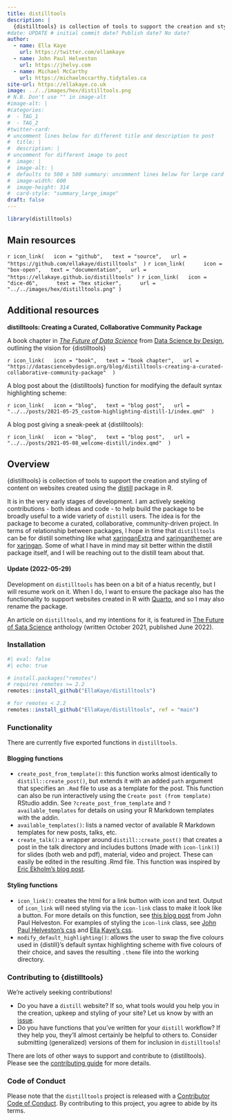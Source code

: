 ```yaml
---
title: distilltools
description: |
  {distilltools} is collection of tools to support the creation and styling of content on websites created using the {distill} package in R.
#date: UPDATE # initial commit date? Publish date? No date?
author: 
  - name: Ella Kaye
    url: https://twitter.com/ellamkaye
  - name: John Paul Helveston
    url: https://jhelvy.com
  - name: Michael McCarthy
    url: https://michaelmccarthy.tidytales.ca
site-url: https://ellakaye.co.uk
image: ../../images/hex/distilltools.png
# N.B. Don't use "" in image-alt
#image-alt: |
#categories:
#  - TAG_1
#  - TAG_2
#twitter-card: 
# uncomment lines below for different title and description to post
#  title: |
#  description: |
# uncomment for different image to post
#  image: |
#  image-alt: |
#  defaults to 500 x 500 summary: uncomment lines below for large card
#  image-width: 600 
#  image-height: 314
#  card-style: "summary_large_image" 
draft: false
---
```


```r
library(distilltools)
```

## Main resources

`r icon_link(
  icon = "github",
  text = "source",
  url = "https://github.com/ellakaye/distilltools" 
)` 
`r icon_link(   
  icon = "box-open",
  text = "documentation",
  url = "https://ellakaye.github.io/distilltools"
)` 
`r icon_link(
  icon = "dice-d6",   
  text = "hex sticker",   
  url = "../../images/hex/distilltools.png"
)`

## Additional resources

**distilltools: Creating a Curated, Collaborative Community Package**

A book chapter in [*The Future of Data Science*](https://datasciencebydesign.org/book){target="_blank"} from [Data Science by Design](https://datasciencebydesign.org){target="_blank"}, outlining the vision for {distilltools}

`r icon_link(
  icon = "book",
  text = "book chapter",
  url = "https://datasciencebydesign.org/blog/distilltools-creating-a-curated-collaborative-community-package" 
)`

A blog post about the {distilltools} function for modifying the default syntax highlighting scheme:

`r icon_link(
  icon = "blog",
  text = "blog post",
  url = "../../posts/2021-05-25_custom-highlighting-distill-1/index.qmd" 
)`

A blog post giving a sneak-peek at {distilltools}:

`r icon_link(
  icon = "blog",
  text = "blog post",
  url = "../../posts/2021-05-08_welcome-distill/index.qmd" 
)`

## Overview

{distilltools} is collection of tools to support the creation and
styling of content on websites created using the
[distill](https://rstudio.github.io/distill/) package in R.

It is in the very early stages of development. I am actively seeking
contributions - both ideas and code - to help build the package to be
broadly useful to a wide variety of `distill` users. The idea is for the
package to become a curated, collaborative, community-driven project. In
terms of relationship between packages, I hope in time that
`distilltools` can be for distill something like what
[xaringanExtra](https://pkg.garrickadenbuie.com/xaringanExtra/#/) and
[xaringanthemer](https://pkg.garrickadenbuie.com/xaringanthemer/) are
for [xaringan](https://github.com/yihui/xaringan). Some of what I have
in mind may sit better within the distill package itself, and I will be
reaching out to the distill team about that.

#### Update (2022-05-29)

Development on `distilltools` has been on a bit of a hiatus recently,
but I will resume work on it. When I do, I want to ensure the package
also has the functionality to support websites created in R with
[Quarto](https://quarto.org), and so I may also rename the package.

An article on `distilltools`, and my intentions for it, is featured in
[The Future of Sata Science](http://datasciencebydesign.org/book)
anthology (written October 2021, published June 2022).

### Installation

```r
#| eval: false
#| echo: true

# install.packages("remotes")
# requires remotes >= 2.2
remotes::install_github("EllaKaye/distilltools")

# for remotes < 2.2
remotes::install_github("EllaKaye/distilltools", ref = "main")
```

### Functionality

There are currently five exported functions in `distilltools`.

#### Blogging functions

-   `create_post_from_template()`: this function works almost
    identically to `distill::create_post()`, but extends it with an
    added `path` argument that specifies an `.Rmd` file to use as a
    template for the post. This function can also be run interactively
    using the `Create post (from template)` RStudio addin. See
    `?create_post_from_template` and `?available_templates` for details
    on using your R Markdown templates with the addin.
-   `available_templates()`: lists a named vector of available R
    Markdown templates for new posts, talks, etc.
-   `create_talk()`: a wrapper around `distill::create_post()` that
    creates a post in the talk directory and includes buttons (made with
    `icon-link()`) for slides (both web and pdf), material, video and
    project. These can easily be edited in the resulting .Rmd file. This
    function was inspired by [Eric Ekholm’s blog
    post](https://www.ericekholm.com/posts/2021-04-02-personalizing-the-distill-template/).

#### Styling functions

-   `icon_link()`: creates the html for a link button with icon and
    text. Output of `icon_link` will need styling via the `icon-link`
    class to make it look like a button. For more details on this
    function, see [this blog
    post](https://www.jhelvy.com/posts/2021-03-25-customizing-distill-with-htmltools-and-css/#link-buttons-with-icons-text)
    from John Paul Helveston. For examples of styling the `icon-link`
    class, see [John Paul Helveston’s
    css](https://github.com/jhelvy/jhelvy.com/blob/master/css/jhelvy.css)
    and [Ella Kaye’s
    css](https://github.com/EllaKaye/ellakaye-distill/blob/main/ek_theme.css).
-   `modify_default_highlighting()`: allows the user to swap the five
    colours used in {distill}’s default syntax highlighting scheme with
    five colours of their choice, and saves the resulting `.theme` file
    into the working directory.

### Contributing to {distilltools}

We’re actively seeking contributions!

-   Do you have a `distill` website? If so, what tools would you help
    you in the creation, upkeep and styling of your site? Let us know by
    with an [issue](https://github.com/EllaKaye/distilltools/issues).
-   Do you have functions that you’ve written for your `distill`
    workflow? If they help you, they’ll almost certainly be helpful to
    others to. Consider submitting (generalized) versions of them for
    inclusion in `distilltools`!

There are lots of other ways to support and contribute to {distilltools}. Please see the [contributing
guide](https://github.com/EllaKaye/distilltools/blob/main/.github/CONTRIBUTING.md){target="_blank"} for more details.

### Code of Conduct

Please note that the `distilltools` project is released with a [Contributor Code of Conduct](https://github.com/EllaKaye/distilltools/blob/main/.github/CODE_OF_CONDUCT.md){target="_blank"}. By
contributing to this project, you agree to abide by its terms.


